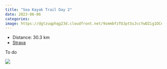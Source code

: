 ```yaml
---
title: "Sea Kayak Trail Day 2"
date: 2023-06-06
categories: 
image: https://dgtzuqphqg23d.cloudfront.net/9smmbfzTUJptSsJccYwDZig1OCnx94mqpiYhy4FAzOA-768x576.jpg
---
```


- Distance: 30.3 km
- [Strava](https://www.strava.com/activities/9259527596)

To do

![](https://dgtzuqphqg23d.cloudfront.net/9smmbfzTUJptSsJccYwDZig1OCnx94mqpiYhy4FAzOA-768x576.jpg)



